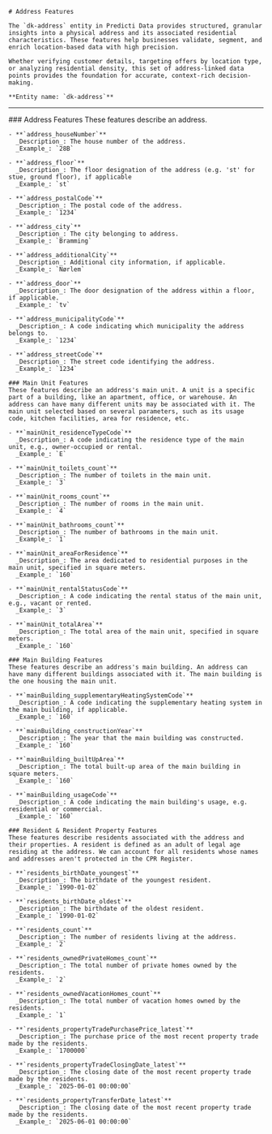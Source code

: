 <div className={'mdx-layout'}>
  <section>

    # Address Features

    The `dk-address` entity in Predicti Data provides structured, granular insights into a physical address and its associated residential characteristics. These features help businesses validate, segment, and enrich location-based data with high precision.

    Whether verifying customer details, targeting offers by location type, or analyzing residential density, this set of address-linked data points provides the foundation for accurate, context-rich decision-making.

    **Entity name: `dk-address`**

  </section>

---

  <section>
    ### Address Features
    These features describe an address.

    - **`address_houseNumber`**
      _Description_: The house number of the address.
      _Example_: `28B`

    - **`address_floor`**
      _Description_: The floor designation of the address (e.g. 'st' for stue, ground floor), if applicable
      _Example_: `st`

    - **`address_postalCode`**
      _Description_: The postal code of the address.
      _Example_: `1234`

    - **`address_city`**
      _Description_: The city belonging to address.
      _Example_: `Bramming`

    - **`address_additionalCity`**
      _Description_: Additional city information, if applicable.
      _Example_: `Nørlem`

    - **`address_door`**
      _Description_: The door designation of the address within a floor, if applicable.
      _Example_: `tv`

    - **`address_municipalityCode`**
      _Description_: A code indicating which municipality the address belongs to.
      _Example_: `1234`

    - **`address_streetCode`**
      _Description_: The street code identifying the address.
      _Example_: `1234`

    ### Main Unit Features
    These features describe an address's main unit. A unit is a specific part of a building, like an apartment, office, or warehouse. An address can have many different units may be associated with it. The main unit selected based on several parameters, such as its usage code, kitchen facilities, area for residence, etc.

    - **`mainUnit_residenceTypeCode`**
      _Description_: A code indicating the residence type of the main unit, e.g., owner-occupied or rental.
      _Example_: `E`

    - **`mainUnit_toilets_count`**
      _Description_: The number of toilets in the main unit.
      _Example_: `3`

    - **`mainUnit_rooms_count`**
      _Description_: The number of rooms in the main unit.
      _Example_: `4`

    - **`mainUnit_bathrooms_count`**
      _Description_: The number of bathrooms in the main unit.
      _Example_: `1`

    - **`mainUnit_areaForResidence`**
      _Description_: The area dedicated to residential purposes in the main unit, specified in square meters.
      _Example_: `160`

    - **`mainUnit_rentalStatusCode`**
      _Description_: A code indicating the rental status of the main unit, e.g., vacant or rented.
      _Example_: `3`

    - **`mainUnit_totalArea`**
      _Description_: The total area of the main unit, specified in square meters.
      _Example_: `160`

    ### Main Building Features
    These features describe an address's main building. An address can have many different buildings associated with it. The main building is the one housing the main unit.

    - **`mainBuilding_supplementaryHeatingSystemCode`**
      _Description_: A code indicating the supplementary heating system in the main building, if applicable.
      _Example_: `160`

    - **`mainBuilding_constructionYear`**
      _Description_: The year that the main building was constructed.
      _Example_: `160`

    - **`mainBuilding_builtUpArea`**
      _Description_: The total built-up area of the main building in square meters.
      _Example_: `160`

    - **`mainBuilding_usageCode`**
      _Description_: A code indicating the main building's usage, e.g. residential or commercial.
      _Example_: `160`

    ### Resident & Resident Property Features
    These features describe residents associated with the address and their properties. A resident is defined as an adult of legal age residing at the address. We can account for all residents whose names and addresses aren't protected in the CPR Register.

    - **`residents_birthDate_youngest`**
      _Description_: The birthdate of the youngest resident.
      _Example_: `1990-01-02`

    - **`residents_birthDate_oldest`**
      _Description_: The birthdate of the oldest resident.
      _Example_: `1990-01-02`

    - **`residents_count`**
      _Description_: The number of residents living at the address.
      _Example_: `2`

    - **`residents_ownedPrivateHomes_count`**
      _Description_: The total number of private homes owned by the residents.
      _Example_: `2`

    - **`residents_ownedVacationHomes_count`**
      _Description_: The total number of vacation homes owned by the residents.
      _Example_: `1`

    - **`residents_propertyTradePurchasePrice_latest`**
      _Description_: The purchase price of the most recent property trade made by the residents.
      _Example_: `1700000`

    - **`residents_propertyTradeClosingDate_latest`**
      _Description_: The closing date of the most recent property trade made by the residents.
      _Example_: `2025-06-01 00:00:00`

    - **`residents_propertyTransferDate_latest`**
      _Description_: The closing date of the most recent property trade made by the residents.
      _Example_: `2025-06-01 00:00:00`

  </section>
</div>
